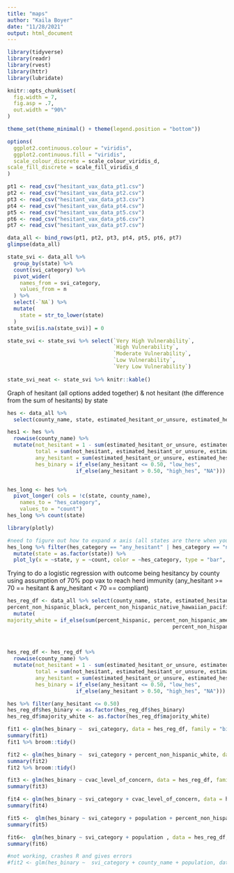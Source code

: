 ```yaml
---
title: "maps"
author: "Kaila Boyer"
date: "11/28/2021"
output: html_document
---
```


```r
library(tidyverse)
library(readr)
library(rvest)
library(httr)
library(lubridate)

knitr::opts_chunk$set(
  fig.width = 7,
  fig.asp = .7,
  out.width = "90%"
)

theme_set(theme_minimal() + theme(legend.position = "bottom"))

options(
  ggplot2.continuous.colour = "viridis",
  ggplot2.continuous.fill = "viridis",
  scale_colour_discrete = scale_colour_viridis_d,
scale_fill_discrete = scale_fill_viridis_d
)
```

```r
pt1 <- read_csv("hesitant_vax_data_pt1.csv")
pt2 <- read_csv("hesitant_vax_data_pt2.csv")
pt3 <- read_csv("hesitant_vax_data_pt3.csv")
pt4 <- read_csv("hesitant_vax_data_pt4.csv")
pt5 <- read_csv("hesitant_vax_data_pt5.csv")
pt6 <- read_csv("hesitant_vax_data_pt6.csv")
pt7 <- read_csv("hesitant_vax_data_pt7.csv")

data_all <- bind_rows(pt1, pt2, pt3, pt4, pt5, pt6, pt7)
glimpse(data_all)
```

```r
state_svi <- data_all %>% 
  group_by(state) %>% 
  count(svi_category) %>% 
  pivot_wider(
    names_from = svi_category, 
    values_from = n
  ) %>% 
  select(-`NA`) %>% 
  mutate(
    state = str_to_lower(state)
  )
state_svi[is.na(state_svi)] = 0

state_svi <- state_svi %>% select(`Very High Vulnerability`, 
                                  `High Vulnerability`, 
                                  `Moderate Vulnerability`, 
                                  `Low Vulnerability`, 
                                  `Very Low Vulnerability`)
  
state_svi_neat <- state_svi %>% knitr::kable()
```
Graph of hesitant (all options added together) & not hesitant (the difference from the sum of hesitants) by state
```r
hes <- data_all %>% 
  select(county_name, state, estimated_hesitant_or_unsure, estimated_hesitant, estimated_strongly_hesitant)

hes1 <- hes %>% 
  rowwise(county_name) %>% 
  mutate(not_hesitant = 1 - sum(estimated_hesitant_or_unsure, estimated_hesitant, estimated_strongly_hesitant), 
         total = sum(not_hesitant, estimated_hesitant_or_unsure, estimated_hesitant, estimated_strongly_hesitant), 
         any_hesitant = sum(estimated_hesitant_or_unsure, estimated_hesitant, estimated_strongly_hesitant), 
         hes_binary = if_else(any_hesitant <= 0.50, "low_hes",
                      if_else(any_hesitant > 0.50, "high_hes", "NA")))


hes_long <- hes %>% 
  pivot_longer( cols = !c(state, county_name),
    names_to = "hes_category",
    values_to = "count")
hes_long %>% count(state)  

library(plotly)

#need to figure out how to expand x axis (all states are there when you roll over - but not written on axis)
hes_long %>% filter(hes_category == "any_hesitant" | hes_category == "not_hesitant") %>% 
  mutate(state = as.factor(state)) %>% 
  plot_ly(x = ~state, y = ~count, color = ~hes_category, type = "bar", colors = "viridis") 
```

Trying to do a logistic regression with outcome being hesitancy by county 
using assumption of 70% pop vax to reach herd immunity (any_hesitant >= 70 == hesitant & any_hesitant < 70 == compliant) 
```r
hes_reg_df <- data_all %>% select(county_name, state, estimated_hesitant_or_unsure, estimated_hesitant, estimated_strongly_hesitant, svi_category, cvac_level_of_concern, cvac_level_of_concern_for_vaccination_rollout, percent_hispanic, percent_non_hispanic_american_indian_alaska_native, percent_non_hispanic_asian, 
percent_non_hispanic_black, percent_non_hispanic_native_hawaiian_pacific_islander, percent_non_hispanic_white, population) %>% 
  mutate(
majority_white = if_else(sum(percent_hispanic, percent_non_hispanic_american_indian_alaska_native, 
                                                     percent_non_hispanic_asian,percent_non_hispanic_black, percent_non_hispanic_native_hawaiian_pacific_islander) >= 50, "majority_nw", if_else(sum(percent_hispanic, percent_non_hispanic_american_indian_alaska_native,percent_non_hispanic_asian, percent_non_hispanic_black, percent_non_hispanic_native_hawaiian_pacific_islander) < 50, "majority_w", "NA")))

                         
                         
hes_reg_df <- hes_reg_df %>% 
  rowwise(county_name) %>% 
  mutate(not_hesitant = 1 - sum(estimated_hesitant_or_unsure, estimated_hesitant, estimated_strongly_hesitant), 
         total = sum(not_hesitant, estimated_hesitant_or_unsure, estimated_hesitant, estimated_strongly_hesitant), 
         any_hesitant = sum(estimated_hesitant_or_unsure, estimated_hesitant, estimated_strongly_hesitant), 
         hes_binary = if_else(any_hesitant <= 0.50, "low_hes",
                      if_else(any_hesitant > 0.50, "high_hes", "NA")))

hes %>% filter(any_hesitant <= 0.50) 
hes_reg_df$hes_binary <- as.factor(hes_reg_df$hes_binary)
hes_reg_df$majority_white <- as.factor(hes_reg_df$majority_white)

fit1 <- glm(hes_binary ~  svi_category, data = hes_reg_df, family = "binomial" )
summary(fit1) 
fit1 %>% broom::tidy()

fit2 <- glm(hes_binary ~  svi_category + percent_non_hispanic_white, data = hes_reg_df, family = "binomial" )
summary(fit2) 
fit2 %>% broom::tidy()

fit3 <- glm(hes_binary ~ cvac_level_of_concern, data = hes_reg_df, family = "binomial" )
summary(fit3)

fit4 <- glm(hes_binary ~ svi_category + cvac_level_of_concern, data = hes_reg_df, family = "binomial" )
summary(fit4)

fit5 <-  glm(hes_binary ~ svi_category + population + percent_non_hispanic_white, data = hes_reg_df, family = "binomial" )
summary(fit5)

fit6<-  glm(hes_binary ~ svi_category + population , data = hes_reg_df, family = "binomial" )
summary(fit6)

#not working, crashes R and gives errors 
#fit2 <- glm(hes_binary ~  svi_category + county_name + population, data = hes_reg_df, family = "binomial" )




```


